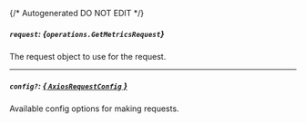 {/* Autogenerated DO NOT EDIT  */}

##### `request`: *{`operations.GetMetricsRequest`}*
The request object to use for the request.
<Collapsible>
    <GetMetricsRequest/>
</Collapsible>

---
##### `config?`: [*{ `AxiosRequestConfig` }*](https://axios-http.com/docs/req_config)
Available config options for making requests.


